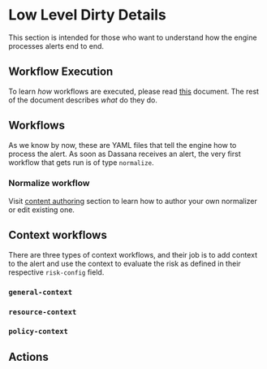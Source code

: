 # Low Level Dirty Details

This section is intended for those who want to understand how the engine processes alerts end to end.

## Workflow Execution

To learn _how_ workflows are executed, please read [this](../guides/workflow-authoring/execution) document. The rest of the document describes _what_ do they do.

## Workflows

As we know by now, these are YAML files that tell the engine how to process the alert.
As soon as Dassana receives an alert, the very first workflow that gets run is of type `normalize`.


### Normalize workflow

<Normalization />

Visit [content authoring](./guides/workflow-authoring/normalize.mdx) section to learn how to author your own normalizer or edit existing one.

## Context workflows

There are three types of context workflows, and their job is to add context to the alert and use the context to evaluate the risk as defined in their respective `risk-config` field.

### `general-context`

<GeneralContext />

### `resource-context`

<ResourceContext />

### `policy-context`

<PolicyContext />

## Actions


<Action />
